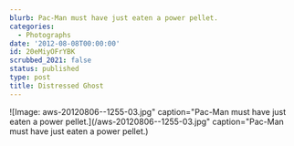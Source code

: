```yaml
---
blurb: Pac-Man must have just eaten a power pellet.
categories:
  - Photographs
date: '2012-08-08T00:00:00'
id: 20eMiyOFrYBK
scrubbed_2021: false
status: published
type: post
title: Distressed Ghost
---
```


![Image: aws-20120806--1255-03.jpg" caption="Pac-Man must have just eaten a power pellet.](/aws-20120806--1255-03.jpg" caption="Pac-Man must have just eaten a power pellet.)
